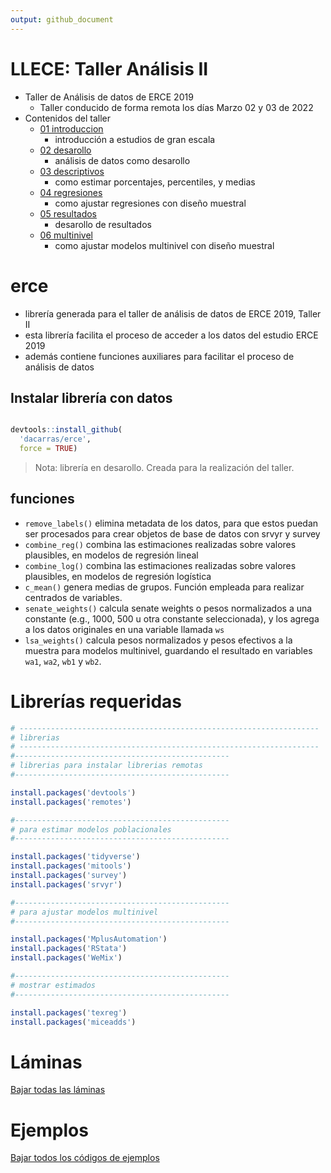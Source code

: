 ```yaml
---
output: github_document
---
```


# LLECE: Taller Análisis II

- Taller de Análisis de datos de ERCE 2019
  + Taller conducido de forma remota los días Marzo 02 y 03 de 2022
  
- Contenidos del taller
  - [01 introduccion](https://www.dropbox.com/s/8cstd0drcj4lnhz/01_introduccion.pdf?dl=1)
      + introducción a estudios de gran escala
  - [02 desarollo](https://www.dropbox.com/s/7z1p1g9z98gq7av/02_desarrollo.pdf?dl=1)
      + análisis de datos como desarollo
  - [03 descriptivos](https://www.dropbox.com/s/2g4pwxl178605xl/03_descriptivos.pdf?dl=1)
      + como estimar porcentajes, percentiles, y medias
  - [04 regresiones](https://www.dropbox.com/s/2bkue9vox99jfws/04_regresiones.pdf?dl=1)
      + como ajustar regresiones con diseño muestral
  - [05 resultados](https://www.dropbox.com/s/rz52cklx9f8lsyu/05_resultados.pdf?dl=1)
      + desarollo de resultados
  - [06 multinivel](https://www.dropbox.com/s/gtgqutfv97n8w0e/06_multinivel.pdf?dl=1)
      + como ajustar modelos multinivel con diseño muestral

# erce

- librería generada para el taller de análisis de datos de ERCE 2019, Taller II
- esta librería facilita el proceso de acceder a los datos del estudio ERCE 2019
- además contiene funciones auxiliares para facilitar el proceso de análisis de datos

## Instalar librería con datos

``` r

devtools::install_github(
  'dacarras/erce',
  force = TRUE)

```
>Nota: librería en desarollo. Creada para la realización del taller.

## funciones

- `remove_labels()` elimina metadata de los datos, para que estos puedan ser procesados para crear objetos de base de datos con srvyr y survey
- `combine_reg()` combina las estimaciones realizadas sobre valores plausibles, en modelos de regresión lineal
- `combine_log()` combina las estimaciones realizadas sobre valores plausibles, en modelos de regresión logística
- `c_mean()` genera medias de grupos. Función empleada para realizar centrados de variables.
- `senate_weights()` calcula senate weights o pesos normalizados a una constante (e.g., 1000, 500 u otra constante seleccionada), y los agrega a los datos originales en una variable llamada `ws`
- `lsa_weights()` calcula pesos normalizados y pesos efectivos a la muestra para modelos multinivel, guardando el resultado en variables `wa1`, `wa2`, `wb1` y `wb2`.

# Librerías requeridas

```r

# -------------------------------------------------------------------
# librerias
# -------------------------------------------------------------------
#------------------------------------------------
# librerias para instalar librerias remotas
#------------------------------------------------

install.packages('devtools')
install.packages('remotes')

#------------------------------------------------
# para estimar modelos poblacionales
#------------------------------------------------

install.packages('tidyverse')
install.packages('mitools')
install.packages('survey')
install.packages('srvyr')

#------------------------------------------------
# para ajustar modelos multinivel
#------------------------------------------------

install.packages('MplusAutomation')
install.packages('RStata')
install.packages('WeMix')

#------------------------------------------------
# mostrar estimados
#------------------------------------------------

install.packages('texreg')
install.packages('miceadds')

```

# Láminas

[Bajar todas las láminas](https://www.dropbox.com/sh/cvhydi7akjhrct9/AADTyDIAd9DXjQe9HQvpb6kPa?dl=1)

# Ejemplos

[Bajar todos los códigos de ejemplos](https://www.dropbox.com/sh/6nfjtrorh2hm0ot/AACdjXLYqih518Hrohhc8dUHa?dl=1)






